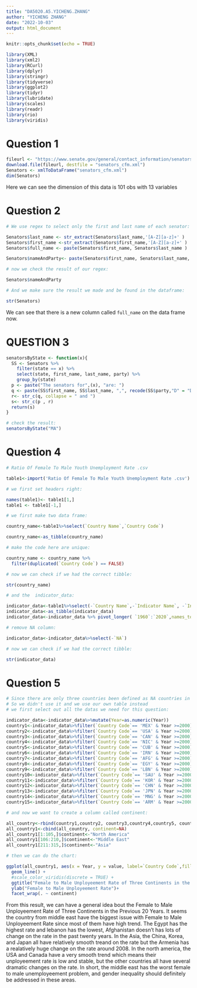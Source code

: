 ---
title: "DA5020.A5.YICHENG.ZHANG"
author: "YICHENG ZHANG"
date: "2022-10-03"
output: html_document
---

```{r setup, include=FALSE}
knitr::opts_chunk$set(echo = TRUE)
```

```{r, message=FALSE,warning=FALSE}
library(XML)
library(xml2)
library(RCurl)
library(dplyr)
library(stringr)
library(tidyverse)
library(ggplot2)
library(tidyr)
library(lubridate)
library(scales)
library(readr)
library(rio)
library(viridis)
```

# Question 1
```{r, message=FALSE}
fileurl <- "https://www.senate.gov/general/contact_information/senators_cfm.xml"
download.file(fileurl, destfile = "senators_cfm.xml")
Senators <- xmlToDataFrame("senators_cfm.xml")
dim(Senators)
```

Here we can see the dimension of this data is 101 obs with 13 variables

# Question 2
```{r}
# We use regex to select only the first and last name of each senator:

Senators$last_name <- str_extract(Senators$last_name,'[A-Z][a-z]+' ) 
Senators$first_name <-str_extract(Senators$first_name,'[A-Z][a-z]+' )
Senators$full_name <- paste(Senators$first_name, Senators$last_name ) 

Senators$nameAndParty<- paste(Senators$first_name, Senators$last_name, Senators$party )

# now we check the result of our regex:

Senators$nameAndParty
```


```{r}
# And we make sure the result we made and be found in the dataframe:

str(Senators)
```

We can see that there is a new column called ```full_name``` on the data frame now.

# QUESTION 3
```{r}
senatorsByState <- function(x){
  SS <- Senators %>%
    filter(state == x) %>%
    select(state, first_name, last_name, party) %>%
    group_by(state)
  p <- paste("The senators for",(x), "are: ")
  q <- paste(SS$first_name, SS$last_name, ",", recode(SS$party,"D" = "Democratic Party", "R" = "Republician Party", "I" = "Independent Party"))
  r<- str_c(q, collapse = " and ")
  s<- str_c(p , r)
  return(s)
}

# check the result:
senatorsByState("MA")
```

# Question 4
```{r}
# Ratio Of Female To Male Youth Unemployment Rate .csv

table1<-import('Ratio Of Female To Male Youth Unemployment Rate .csv')

# we first set headers right:

names(table1)<- table1[1,]
table1 <- table1[-1,]

# we first make two data frame:

country_name<-table1%>%select(`Country Name`,`Country Code`)

country_name<-as_tibble(country_name)

# make the code here are unique:

country_name <- country_name %>%
  filter(duplicated(`Country Code`) == FALSE)

# now we can check if we had the correct tibble:

str(country_name)
```

```{r}
# and the  indicator_data:

indicator_data<-table1%>%select(-`Country Name`,-`Indicator Name`, -`Indicator Code`)
indicator_data<-as_tibble(indicator_data)
indicator_data<-indicator_data %>% pivot_longer( `1960`:`2020`,names_to="Year", values_to = "value")

# remove NA column:

indicator_data<-indicator_data%>%select(-`NA`)

# now we can check if we had the correct tibble:

str(indicator_data)
```

# Question 5

```{r}
# Since there are only three countries been defined as NA countries in the table Country Meta-Data .csv
# So we didn't use it and we use our own table instead
# we first select out all the datas we need for this question:

indicator_data<-indicator_data%>%mutate(Year=as.numeric(Year))
country1<-indicator_data%>%filter(`Country Code`== 'MEX' & Year >=2000)# we treat mexico as NA here
country2<-indicator_data%>%filter(`Country Code`== 'USA' & Year >=2000)
country3<-indicator_data%>%filter(`Country Code`== 'CAN' & Year >=2000)
country4<-indicator_data%>%filter(`Country Code`== 'NIC' & Year >=2000)# we treat Nicaragua as NA here
country5<-indicator_data%>%filter(`Country Code`== 'CUB' & Year >=2000)# we treat cuba as NA here
country6<-indicator_data%>%filter(`Country Code`== 'IRN' & Year >=2000)
country7<-indicator_data%>%filter(`Country Code`== 'AFG' & Year >=2000)
country8<-indicator_data%>%filter(`Country Code`== 'EGY' & Year >=2000)
country9<-indicator_data%>%filter(`Country Code`== 'LBN' & Year >=2000)
country10<-indicator_data%>%filter(`Country Code`== 'SAU' & Year >=2000)
country11<-indicator_data%>%filter(`Country Code`== 'KOR' & Year >=2000)
country12<-indicator_data%>%filter(`Country Code`== 'CHN' & Year >=2000)
country13<-indicator_data%>%filter(`Country Code`== 'JPN' & Year >=2000)
country14<-indicator_data%>%filter(`Country Code`== 'MNG' & Year >=2000)
country15<-indicator_data%>%filter(`Country Code`== 'ARM' & Year >=2000)

# and now we want to create a column called continent:

all_country<-rbind(country1,country2, country3,country4,country5, country6,country7, country8, country9, country10, country11,country12, country13, country14, country15)
all_country1<-cbind(all_country, continent=NA)
all_country1[1:105,]$continent<-"North America"
all_country1[106:210,]$continent<-"Middle East"
all_country1[211:315,]$continent<-"Asia"

# then we can do the chart:

ggplot(all_country1, aes(x = Year, y = value, label=`Country Code`,fill = `Country Code`, color = `Country Code` )) +
  geom_line() +
  #scale_color_viridis(discrete = TRUE) +
  ggtitle("Female to Male Unployeement Rate of Three Continents in the Previous 20 Years") +
  ylab("Female to Male Unployeement Rate")+
  facet_wrap(. ~ continent)
```

From this result, we can have a general idea bout the Female to Male Unployeement Rate of Three Continents in the Previous 20 Years. It seems the country from middle east have the biggest issue with Female to Male Unployeement Rate  since most of them have high trend. The Egypt has the highest rate and lebanon has the lowest, Afghanistan doesn't has lots of change on the rate in the past twenty years. In the Asia, the China, Korea, and Japan all have relatively smooth treand on the rate but the Armenia has a realatively huge change on the rate around 2008. In the north america, the USA and Canada have a very smooth trend which means their unployeement rate is low and stable, but the other countries all have several dramatic changes on the rate. In short, the middle east has the worst female to male unemployeement problem, and gender inequality should definitely be addressed in these areas. 
